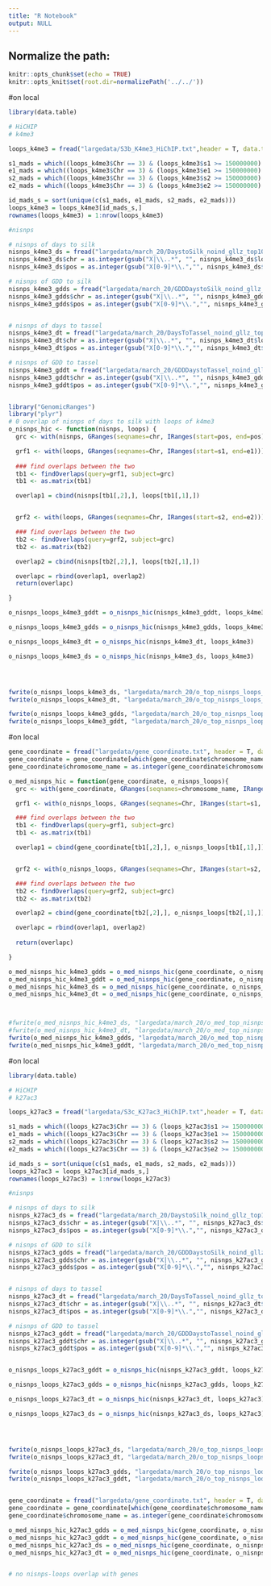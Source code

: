 ```yaml
---
title: "R Notebook"
output: NULL
---
```


## Normalize the path:

```r
knitr::opts_chunk$set(echo = TRUE) 
knitr::opts_knit$set(root.dir=normalizePath('../../')) 
```

#on local
```r
library(data.table)

# HiCHIP
# k4me3

loops_k4me3 = fread("largedata/S3b_K4me3_HiChIP.txt",header = T, data.table = F)

s1_mads = which((loops_k4me3$Chr == 3) & (loops_k4me3$s1 >= 150000000) & (loops_k4me3$s1 <= 180000000))
e1_mads = which((loops_k4me3$Chr == 3) & (loops_k4me3$e1 >= 150000000) & (loops_k4me3$e1 <= 180000000))
s2_mads = which((loops_k4me3$Chr == 3) & (loops_k4me3$s2 >= 150000000) & (loops_k4me3$s2 <= 180000000))
e2_mads = which((loops_k4me3$Chr == 3) & (loops_k4me3$e2 >= 150000000) & (loops_k4me3$e2 <= 180000000))

id_mads_s = sort(unique(c(s1_mads, e1_mads, s2_mads, e2_mads)))
loops_k4me3 = loops_k4me3[id_mads_s,]
rownames(loops_k4me3) = 1:nrow(loops_k4me3)

#nisnps

# nisnps of days to silk 
nisnps_k4me3_ds = fread("largedata/march_20/DaystoSilk_noind_gllz_top100.csv", header = T, data.table = F)
nisnps_k4me3_ds$chr = as.integer(gsub("X|\\..*", "", nisnps_k4me3_ds$location))
nisnps_k4me3_ds$pos = as.integer(gsub("X[0-9]*\\.","", nisnps_k4me3_ds$location))

# nisnps of GDD to silk 
nisnps_k4me3_gdds = fread("largedata/march_20/GDDDaystoSilk_noind_gllz_top100.csv", header = T, data.table = F)
nisnps_k4me3_gdds$chr = as.integer(gsub("X|\\..*", "", nisnps_k4me3_gdds$location))
nisnps_k4me3_gdds$pos = as.integer(gsub("X[0-9]*\\.","", nisnps_k4me3_gdds$location))


# nisnps of days to tassel 
nisnps_k4me3_dt = fread("largedata/march_20/DaysToTassel_noind_gllz_top100.csv", header = T, data.table = F)
nisnps_k4me3_dt$chr = as.integer(gsub("X|\\..*", "", nisnps_k4me3_dt$location))
nisnps_k4me3_dt$pos = as.integer(gsub("X[0-9]*\\.","", nisnps_k4me3_dt$location))

# nisnps of GDD to tassel 
nisnps_k4me3_gddt = fread("largedata/march_20/GDDDaystoTassel_noind_gllz_top100.csv", header = T, data.table = F)
nisnps_k4me3_gddt$chr = as.integer(gsub("X|\\..*", "", nisnps_k4me3_gddt$location))
nisnps_k4me3_gddt$pos = as.integer(gsub("X[0-9]*\\.","", nisnps_k4me3_gddt$location))


library("GenomicRanges")
library("plyr")
# 0 overlap of nisnps of days to silk with loops of k4me3
o_nisnps_hic <- function(nisnps, loops) {
  grc <- with(nisnps, GRanges(seqnames=chr, IRanges(start=pos, end=pos)))

  grf1 <- with(loops, GRanges(seqnames=Chr, IRanges(start=s1, end=e1)))
  
  ### find overlaps between the two
  tb1 <- findOverlaps(query=grf1, subject=grc)
  tb1 <- as.matrix(tb1)

  overlap1 = cbind(nisnps[tb1[,2],], loops[tb1[,1],])


  grf2 <- with(loops, GRanges(seqnames=Chr, IRanges(start=s2, end=e2)))

  ### find overlaps between the two
  tb2 <- findOverlaps(query=grf2, subject=grc)
  tb2 <- as.matrix(tb2)

  overlap2 = cbind(nisnps[tb2[,2],], loops[tb2[,1],])

  overlapc = rbind(overlap1, overlap2)
  return(overlapc)

}

o_nisnps_loops_k4me3_gddt = o_nisnps_hic(nisnps_k4me3_gddt, loops_k4me3)

o_nisnps_loops_k4me3_gdds = o_nisnps_hic(nisnps_k4me3_gdds, loops_k4me3)

o_nisnps_loops_k4me3_dt = o_nisnps_hic(nisnps_k4me3_dt, loops_k4me3)

o_nisnps_loops_k4me3_ds = o_nisnps_hic(nisnps_k4me3_ds, loops_k4me3)




fwrite(o_nisnps_loops_k4me3_ds, "largedata/march_20/o_top_nisnps_loops_k4me3_ds.txt", sep = "\t", row.names = F, quote = F)
fwrite(o_nisnps_loops_k4me3_dt, "largedata/march_20/o_top_nisnps_loops_k4me3_dt.txt", sep = "\t", row.names = F, quote = F)

fwrite(o_nisnps_loops_k4me3_gdds, "largedata/march_20/o_top_nisnps_loops_k4me3_gdds.txt", sep = "\t", row.names = F, quote = F)
fwrite(o_nisnps_loops_k4me3_gddt, "largedata/march_20/o_top_nisnps_loops_k4me3_gddt.txt", sep = "\t", row.names = F, quote = F)

```


#on local
```r

gene_coordinate = fread("largedata/gene_coordinate.txt", header = T, data.table = F)
gene_coordinate = gene_coordinate[which(gene_coordinate$chromosome_name == "3"),]
gene_coordinate$chromosome_name = as.integer(gene_coordinate$chromosome_name)

o_med_nisnps_hic = function(gene_coordinate, o_nisnps_loops){
  grc <- with(gene_coordinate, GRanges(seqnames=chromosome_name, IRanges(start=start_position, end=end_position)))

  grf1 <- with(o_nisnps_loops, GRanges(seqnames=Chr, IRanges(start=s1, end=e1)))

  ### find overlaps between the two
  tb1 <- findOverlaps(query=grf1, subject=grc)
  tb1 <- as.matrix(tb1)

  overlap1 = cbind(gene_coordinate[tb1[,2],], o_nisnps_loops[tb1[,1],])


  grf2 <- with(o_nisnps_loops, GRanges(seqnames=Chr, IRanges(start=s2, end=e2)))

  ### find overlaps between the two
  tb2 <- findOverlaps(query=grf2, subject=grc)
  tb2 <- as.matrix(tb2)

  overlap2 = cbind(gene_coordinate[tb2[,2],], o_nisnps_loops[tb2[,1],])

  overlapc = rbind(overlap1, overlap2)
  
  return(overlapc)

}

o_med_nisnps_hic_k4me3_gdds = o_med_nisnps_hic(gene_coordinate, o_nisnps_loops_k4me3_gdds)
o_med_nisnps_hic_k4me3_gddt = o_med_nisnps_hic(gene_coordinate, o_nisnps_loops_k4me3_gddt)
o_med_nisnps_hic_k4me3_ds = o_med_nisnps_hic(gene_coordinate, o_nisnps_loops_k4me3_ds)
o_med_nisnps_hic_k4me3_dt = o_med_nisnps_hic(gene_coordinate, o_nisnps_loops_k4me3_dt)



#fwrite(o_med_nisnps_hic_k4me3_ds, "largedata/march_20/o_med_top_nisnps_hic_k4me3_ds.txt", sep = "\t", row.names = F, quote = F) #0
#fwrite(o_med_nisnps_hic_k4me3_dt, "largedata/march_20/o_med_top_nisnps_hic_k4me3_dt.txt", sep = "\t", row.names = F, quote = F) #0
fwrite(o_med_nisnps_hic_k4me3_gdds, "largedata/march_20/o_med_top_nisnps_hic_k4me3_gdds.txt", sep = "\t", row.names = F, quote = F) #5
fwrite(o_med_nisnps_hic_k4me3_gddt, "largedata/march_20/o_med_top_nisnps_hic_k4me3_gddt.txt", sep = "\t", row.names = F, quote = F) #3


```



#on local
```r
library(data.table)

# HiCHIP
# k27ac3

loops_k27ac3 = fread("largedata/S3c_K27ac3_HiChIP.txt",header = T, data.table = F)

s1_mads = which((loops_k27ac3$Chr == 3) & (loops_k27ac3$s1 >= 150000000) & (loops_k27ac3$s1 <= 180000000))
e1_mads = which((loops_k27ac3$Chr == 3) & (loops_k27ac3$e1 >= 150000000) & (loops_k27ac3$e1 <= 180000000))
s2_mads = which((loops_k27ac3$Chr == 3) & (loops_k27ac3$s2 >= 150000000) & (loops_k27ac3$s2 <= 180000000))
e2_mads = which((loops_k27ac3$Chr == 3) & (loops_k27ac3$e2 >= 150000000) & (loops_k27ac3$e2 <= 180000000))

id_mads_s = sort(unique(c(s1_mads, e1_mads, s2_mads, e2_mads)))
loops_k27ac3 = loops_k27ac3[id_mads_s,]
rownames(loops_k27ac3) = 1:nrow(loops_k27ac3)

#nisnps

# nisnps of days to silk 
nisnps_k27ac3_ds = fread("largedata/march_20/DaystoSilk_noind_gllz_top100.csv", header = T, data.table = F)
nisnps_k27ac3_ds$chr = as.integer(gsub("X|\\..*", "", nisnps_k27ac3_ds$location))
nisnps_k27ac3_ds$pos = as.integer(gsub("X[0-9]*\\.","", nisnps_k27ac3_ds$location))

# nisnps of GDD to silk 
nisnps_k27ac3_gdds = fread("largedata/march_20/GDDDaystoSilk_noind_gllz_top100.csv", header = T, data.table = F)
nisnps_k27ac3_gdds$chr = as.integer(gsub("X|\\..*", "", nisnps_k27ac3_gdds$location))
nisnps_k27ac3_gdds$pos = as.integer(gsub("X[0-9]*\\.","", nisnps_k27ac3_gdds$location))


# nisnps of days to tassel 
nisnps_k27ac3_dt = fread("largedata/march_20/DaysToTassel_noind_gllz_top100.csv", header = T, data.table = F)
nisnps_k27ac3_dt$chr = as.integer(gsub("X|\\..*", "", nisnps_k27ac3_dt$location))
nisnps_k27ac3_dt$pos = as.integer(gsub("X[0-9]*\\.","", nisnps_k27ac3_dt$location))

# nisnps of GDD to tassel 
nisnps_k27ac3_gddt = fread("largedata/march_20/GDDDaystoTassel_noind_gllz_top100.csv", header = T, data.table = F)
nisnps_k27ac3_gddt$chr = as.integer(gsub("X|\\..*", "", nisnps_k27ac3_gddt$location))
nisnps_k27ac3_gddt$pos = as.integer(gsub("X[0-9]*\\.","", nisnps_k27ac3_gddt$location))


o_nisnps_loops_k27ac3_gddt = o_nisnps_hic(nisnps_k27ac3_gddt, loops_k27ac3)

o_nisnps_loops_k27ac3_gdds = o_nisnps_hic(nisnps_k27ac3_gdds, loops_k27ac3)

o_nisnps_loops_k27ac3_dt = o_nisnps_hic(nisnps_k27ac3_dt, loops_k27ac3)

o_nisnps_loops_k27ac3_ds = o_nisnps_hic(nisnps_k27ac3_ds, loops_k27ac3)




fwrite(o_nisnps_loops_k27ac3_ds, "largedata/march_20/o_top_nisnps_loops_k27ac3_ds.txt", sep = "\t", row.names = F, quote = F)
fwrite(o_nisnps_loops_k27ac3_dt, "largedata/march_20/o_top_nisnps_loops_k27ac3_dt.txt", sep = "\t", row.names = F, quote = F)

fwrite(o_nisnps_loops_k27ac3_gdds, "largedata/march_20/o_top_nisnps_loops_k27ac3_gdds.txt", sep = "\t", row.names = F, quote = F)
fwrite(o_nisnps_loops_k27ac3_gddt, "largedata/march_20/o_top_nisnps_loops_k27ac3_gddt.txt", sep = "\t", row.names = F, quote = F)



```


```r
gene_coordinate = fread("largedata/gene_coordinate.txt", header = T, data.table = F)
gene_coordinate = gene_coordinate[which(gene_coordinate$chromosome_name == "3"),]
gene_coordinate$chromosome_name = as.integer(gene_coordinate$chromosome_name)

o_med_nisnps_hic_k27ac3_gdds = o_med_nisnps_hic(gene_coordinate, o_nisnps_loops_k27ac3_gdds)
o_med_nisnps_hic_k27ac3_gddt = o_med_nisnps_hic(gene_coordinate, o_nisnps_loops_k27ac3_gddt)
o_med_nisnps_hic_k27ac3_ds = o_med_nisnps_hic(gene_coordinate, o_nisnps_loops_k27ac3_ds)
o_med_nisnps_hic_k27ac3_dt = o_med_nisnps_hic(gene_coordinate, o_nisnps_loops_k27ac3_dt)


# no nisnps-loops overlap with genes
```


